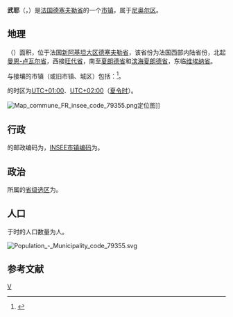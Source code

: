 {{noteTA|G1=法国地名}}
{{Infobox French commune}}
'''武耶'''（{{lang-fr|Vouillé}}，{{IPA-fr|vuje}}）是[[法国|法国]][[德塞夫勒省|德塞夫勒省]]的一个[[市镇_(法国)|市镇]]，属于[[尼奥尔区|尼奥尔区]]。

== 地理 ==
{{PAGENAMEBASE}}（{{wikidata|property|linked|P625}}）面积{{wikidata|properties|P2046}}，位于法国[[新阿基坦大区|新阿基坦大区]][[德塞夫勒省|德塞夫勒省]]，该省份为法国西部内陆省份，北起[[曼恩-卢瓦尔省|曼恩-卢瓦尔省]]，西接[[旺代省|旺代省]]，南至[[夏朗德省|夏朗德省]]和[[滨海夏朗德省|滨海夏朗德省]]，东临[[维埃纳省|维埃纳省]]。

与{{PAGENAMEBASE}}接壤的市镇（或旧市镇、城区）包括：{{Wikidata|properties|linked|P47}}<ref name="geo">{{Cite web|url=https://www.geoportail.gouv.fr/carte|title=Carte|accessdate=2020-03-22|author=Géoportail|language=fr|publisher=Géoportail|archive-date=2017-01-29|archive-url=https://web.archive.org/web/20170129154129/https://www.geoportail.gouv.fr/carte/|dead-url=no}}</ref>。

{{PAGENAMEBASE}}的时区为[[UTC+01:00|UTC+01:00]]、[[UTC+02:00|UTC+02:00]]（[[夏时制|夏令时]]）。

[[File:Map_commune_FR_insee_code_79355.png|thumb]]定位图]]{{Clear|left}}
== 行政 ==
{{PAGENAMEBASE}}的邮政编码为{{wikidata|properties|P281}}，[[法国国家统计与经济研究所|INSEE市镇编码]]为{{wikidata|properties|P374}}。

== 政治 ==
{{PAGENAMEBASE}}所属的[[縣_(法國)|省级选区]]为{{WikidataLink|{{wikidata|properties|raw|best||P7938}}}}。

== 人口 ==
{{PAGENAMEBASE}}于{{wikidata|qualifier|P1082|P585}}时的人口数量为{{wikidata|property|raw|P1082}}人。

[[File:Population_-_Municipality_code_79355.svg|thumb]]{{Clear|left}}
== 参考文献 ==
{{Reflist}}

{{德塞夫勒省市镇}}
[[Category:德塞夫勒省市镇|V]]
